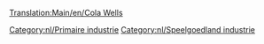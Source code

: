 [[Translation:Main/en/Cola Wells]]
{{nl/Industrieën|image=ColaWells.png
|name=Colabronnen
|climates=[[Main/en/Klimaat/Nl#Speelgoedland|Speelgoedland]]
|accepts=Niets
|produces=[[Main/en/Cola]]
|notes=Niet aanwezig in andere [[Main/nl/Klimaat|klimaten]].
}}

{{nl/Navbox Industrieën}}
[[Category:nl/Primaire industrie]]
[[Category:nl/Speelgoedland industrie]]